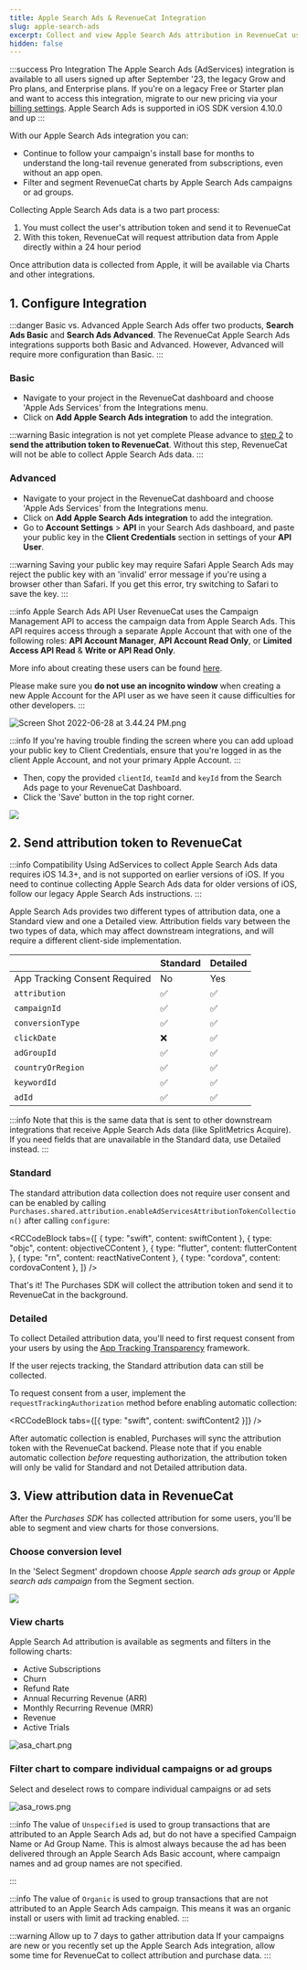 ```yaml
---
title: Apple Search Ads & RevenueCat Integration
slug: apple-search-ads
excerpt: Collect and view Apple Search Ads attribution in RevenueCat using AdServices
hidden: false
---
```


:::success Pro Integration
The Apple Search Ads (AdServices) integration is available to all users signed up after September '23, the legacy Grow and Pro plans, and Enterprise plans. If you're on a legacy Free or Starter plan and want to access this integration, migrate to our new pricing via your [billing settings](https://app.revenuecat.com/settings/billing). Apple Search Ads is supported in iOS SDK version 4.10.0 and up
:::

With our Apple Search Ads integration you can:

- Continue to follow your campaign's install base for months to understand the long-tail revenue generated from subscriptions, even without an app open.
- Filter and segment RevenueCat charts by Apple Search Ads campaigns or ad groups.

Collecting Apple Search Ads data is a two part process:

1. You must collect the user's attribution token and send it to RevenueCat
2. With this token, RevenueCat will request attribution data from Apple directly within a 24 hour period

Once attribution data is collected from Apple, it will be available via Charts and other integrations.

## 1. Configure Integration

:::danger Basic vs. Advanced
Apple Search Ads offer two products, **Search Ads Basic** and **Search Ads Advanced**. The RevenueCat Apple Search Ads integrations supports both Basic and Advanced. However, Advanced will require more configuration than Basic.
:::

### Basic

- Navigate to your project in the RevenueCat dashboard and choose 'Apple Ads Services' from the Integrations menu.
- Click on **Add Apple Search Ads integration** to add the integration.

:::warning Basic integration is not yet complete
Please advance to [step 2](/integrations/attribution/apple-search-ads#2-send-attribution-token-to-revenuecat) to **send the attribution token to RevenueCat**. Without this step, RevenueCat will not be able to collect Apple Search Ads data.
:::

### Advanced

- Navigate to your project in the RevenueCat dashboard and choose 'Apple Ads Services' from the Integrations menu.
- Click on **Add Apple Search Ads integration** to add the integration.
- Go to **Account Settings** > **API** in your Search Ads dashboard, and paste your public key in the **Client Credentials** section in settings of your **API User**.

:::warning Saving your public key may require Safari
Apple Search Ads may reject the public key with an 'invalid' error message if you're using a browser other than Safari. If you get this error, try switching to Safari to save the key.
:::

:::info Apple Search Ads API User
RevenueCat uses the Campaign Management API to access the campaign data from Apple Search Ads. This API requires access through a separate Apple Account that with one of the following roles: **API Account Manager**, **API Account Read Only**, or **Limited Access API Read** & **Write or API Read Only**.

More info about creating these users can be found [here](https://searchads.apple.com/help/campaigns/0022-use-the-campaign-management-api).

Please make sure you **do not use an incognito window** when creating a new Apple Account for the API user as we have seen it cause difficulties for other developers.
:::

![Screen Shot 2022-06-28 at 3.44.24 PM.png](/images/99a42cb-Screen_Shot_2022-06-28_at_3.44.24_PM_f0e50ca49767d104d221784833a0b2b0.png)

:::info
If you're having trouble finding the screen where you can add upload your public key to Client Credentials, ensure that you're logged in as the client Apple Account, and not your primary Apple Account.
:::

- Then, copy the provided `clientId`, `teamId` and `keyId` from the Search Ads page to your RevenueCat Dashboard.
- Click the 'Save' button in the top right corner.

![](/images/3fd8c12-app.revenuecat.com_projects_85ff18c7_integrations_adjust_2_1fd9b7b4c1ed04af3422b001d38f2a9d.png)

## 2. Send attribution token to RevenueCat

:::info Compatibility
Using AdServices to collect Apple Search Ads data requires iOS 14.3+, and is not supported on earlier versions of iOS. If you need to continue collecting Apple Search Ads data for older versions of iOS, follow our legacy Apple Search Ads instructions.
:::

Apple Search Ads provides two different types of attribution data, one a Standard view and one a Detailed view. Attribution fields vary between the two types of data, which may affect downstream integrations, and will require a different client-side implementation.

|                               | Standard | Detailed |
| :---------------------------- | :------- | :------- |
| App Tracking Consent Required | No       | Yes      |
| `attribution`                 | ✅       | ✅       |
| `campaignId`                  | ✅       | ✅       |
| `conversionType`              | ✅       | ✅       |
| `clickDate`                   | ❌       | ✅       |
| `adGroupId`                   | ✅       | ✅       |
| `countryOrRegion`             | ✅       | ✅       |
| `keywordId`                   | ✅       | ✅       |
| `adId`                        | ✅       | ✅       |

:::info
Note that this is the same data that is sent to other downstream integrations that receive Apple Search Ads data (like SplitMetrics Acquire). If you need fields that are unavailable in the Standard data, use Detailed instead.
:::

### Standard

The standard attribution data collection does not require user consent and can be enabled by calling `Purchases.shared.attribution.enableAdServicesAttributionTokenCollection()` after calling `configure`:


<RCCodeBlock
  tabs={[
    { type: "swift", content: swiftContent },
    { type: "objc", content: objectiveCContent },
    { type: "flutter", content: flutterContent },
    { type: "rn", content: reactNativeContent },
    { type: "cordova", content: cordovaContent },
  ]}
/>

That's it! The Purchases SDK will collect the attribution token and send it to RevenueCat in the background.

### Detailed

To collect Detailed attribution data, you'll need to first request consent from your users by using the [App Tracking Transparency](https://developer.apple.com/documentation/apptrackingtransparency) framework.

If the user rejects tracking, the Standard attribution data can still be collected.

To request consent from a user, implement the `requestTrackingAuthorization` method before enabling automatic collection:


<RCCodeBlock tabs={[{ type: "swift", content: swiftContent2 }]} />

After automatic collection is enabled, Purchases will sync the attribution token with the RevenueCat backend. Please note that if you enable automatic collection _before_ requesting authorization, the attribution token will only be valid for Standard and not Detailed attribution data.

## 3. View attribution data in RevenueCat

After the _Purchases SDK_ has collected attribution for some users, you'll be able to segment and view charts for those conversions.

### Choose conversion level

In the 'Select Segment' dropdown choose _Apple search ads group_ or _Apple search ads campaign_ from the Segment section.

![](/images/e566bfe-Screenshot_2023-03-28_at_2.09.54_PM_619e658f60de250211667f004811e65e.png)

### View charts

Apple Search Ad attribution is available as segments and filters in the following charts:

- Active Subscriptions
- Churn
- Refund Rate
- Annual Recurring Revenue (ARR)
- Monthly Recurring Revenue (MRR)
- Revenue
- Active Trials

![](/images/230537e-asa_chart_0d19b792771a898372ab35ddc90231bc.png "asa_chart.png")

### Filter chart to compare individual campaigns or ad groups

Select and deselect rows to compare individual campaigns or ad sets

![](/images/3719b43-asa_rows_d737ef6c25bfed76555d4eae86d92a64.png "asa_rows.png")

:::info
The value of `Unspecified` is used to group transactions that are attributed to an Apple Search Ads ad, but do not have a specified Campaign Name or Ad Group Name. This is almost always because the ad has been delivered through an Apple Search Ads Basic account, where campaign names and ad group names are not specified.

:::

:::info
The value of `Organic` is used to group transactions that are not attributed to an Apple Search Ads campaign. This means it was an organic install or users with limit ad tracking enabled.
:::

:::warning Allow up to 7 days to gather attribution data
If your campaigns are new or you recently set up the Apple Search Ads integration, allow some time for RevenueCat to collect attribution and purchase data.
:::

